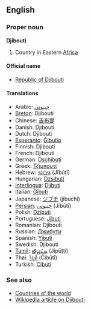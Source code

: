 ==English==
===Proper noun===
'''Djibouti'''

# Country in Eastern [[Africa]]

====Official name====
*[[Republic of Djibouti]]

====Translations====
*Arabic: [[جيبوتي]]
*[[Breton]]: Djibouti
*Chinese: [[吉布提]]
*Danish: Djibouti
*Dutch: Djibouti
*[[Esperanto]]: [[Ĝibutio]]
*Finnish: Djibouti
*French: Djibouti
*German: [[Dschibuti]]
*Greek: [[Τζιμπουτί]]
*Hebrew: [[ג֜יבוטי]] (Jībūṭī)
*Hungarian: [[Dzsibuti]]
*[[Interlingua]]: [[Djibuti]]
*Italian: [[Gibuti]]
*Japanese: [[ジブチ]] (jibuchi)
*[[Persian]]: [[جیبوتی]] (Jībūtī)
*Polish: [[Dżibuti]]
*Portuguese: [[Jibuti]]
*Romanian: Djibouti
*Russian: [[Джибути]]
*Spanish: [[Yibuti]]
*Swedish: Djibouti
*[[Tamil]]: [[ஜிபூட்டி]] (Jipūṭṭi)
*Thai: [[จิบูตี]] (Čibūtī)
*Turkish: [[Cibuti]]

===See also===
*[[Countries of the world]]
*[[w:Djibouti|Wikipedia article on Djibouti]]